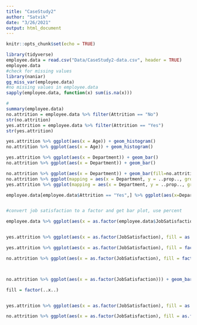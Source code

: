 ```yaml
---
title: "CaseStudy2"
author: "Satvik"
date: "3/26/2021"
output: html_document
---
```


```r
knitr::opts_chunk$set(echo = TRUE)
```

```r
library(tidyverse)
employee.data = read.csv("Data/CaseStudy2-data.csv", header = TRUE)
employee.data
#check for missing values
library(naniar)
gg_miss_var(employee.data)
#no missing values in employee.data
sapply(employee.data, function(x) sum(is.na(x)))
```

```r
#
summary(employee.data)
no.attrition = employee.data %>% filter(Attrition == "No")
str(no.attrition)
yes.attrition = employee.data %>% filter(Attrition == "Yes")
str(yes.attrition)

```

```r
yes.attrition %>% ggplot(aes(x = Age)) + geom_histogram()
no.attrition %>% ggplot(aes(x = Age)) + geom_histogram()
```


```r
yes.attrition %>% ggplot(aes(x = Department)) + geom_bar()
no.attrition %>% ggplot(aes(x = Department)) + geom_bar()
```

```r
no.attrition %>% ggplot(aes(x = Department)) + geom_bar(fill=no.attrition$Department)
no.attrition %>% ggplot(mapping = aes(x = Department, y = ..prop.., group = 1)) + geom_bar(fill = Department)
yes.attrition %>% ggplot(mapping = aes(x = Department, y = ..prop.., group = 1)) + geom_bar()
```



```r
employee.data[employee.data$Attrition == "Yes",] %>% ggplot(aes(x=Department)) + geom_bar()
```

```r

```


```r
#convert job satisfaction to a factor and get bar plot, use percent 

employee.data %>% ggplot(aes(x = as.factor(employee.data$JobSatisfaction))) + geom_bar()


yes.attrition %>% ggplot(aes(x = as.factor(JobSatisfaction), fill = as.factor(JobSatisfaction), y=..prop.., group = 1)) + geom_bar() + ggtitle("Attrition")

yes.attrition %>% ggplot(aes(x = as.factor(JobSatisfaction), fill = factor(..x..), y=..prop.., group = 1)) + geom_bar() + ggtitle("Yes Attrition") + geom_text(aes( label = scales::percent(..prop..),y= ..prop.. ), stat= "count", vjust = -.5) + scale_y_continuous(labels = scales::percent) + labs(y = "Percent", fill="Satisfaction Level", x = "Job Satisfaction")

no.attrition %>% ggplot(aes(x = as.factor(JobSatisfaction), fill = factor(..x..), y=..prop.., group = 1)) + geom_bar() + ggtitle("No Attrition") + geom_text(aes( label = scales::percent(..prop..),y= ..prop.. ), stat= "count", vjust = -.5) + scale_y_continuous(labels = scales::percent) + labs(y = "Percent", fill="Satisfaction Level", x = "Job Satisfaction")



no.attrition %>% ggplot(aes(x = as.factor(JobSatisfaction))) + geom_bar() + ggtitle("No Attrition")

fill = factor(..x..)


yes.attrition %>% ggplot(aes(x = as.factor(JobSatisfaction), fill = as.factor(JobSatisfaction))) + geom_bar() + ggtitle("Attrition")

no.attrition %>% ggplot(aes(x = as.factor(JobSatisfaction), fill = as.factor(JobSatisfaction))) + geom_bar() + ggtitle("No Attrition")





```






